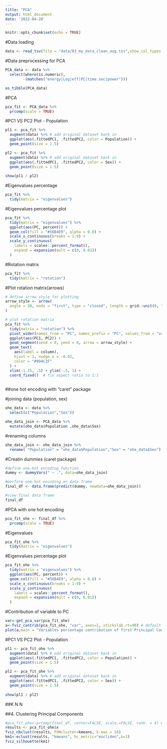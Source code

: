 ```yaml
---
title: "PCA"
output: html_document
date: '2022-04-28'
---
```


```r
knitr::opts_chunk$set(echo = TRUE)
```
#Data loading
```r
data <- read_tsv(file = "data/03_my_data_clean_aug.tsv",show_col_types = FALSE)
```

#Data preprocessing for PCA
```r
PCA_data <- data %>% 
  select(where(is.numeric),
        -(matches("energy|Log|eff|PC|time.sec|power")))

as_tibble(PCA_data)
```

#PCA
```r
pca_fit <- PCA_data %>% 
  prcomp(scale = TRUE)
```

#PC1 VS PC2 Plot - Population
```r
pl1 <- pca_fit %>%
  augment(data) %>% # add original dataset back in
  ggplot(aes(.fittedPC1, .fittedPC2, color = Population)) + 
  geom_point(size = 1.5)

pl2 <- pca_fit %>%
  augment(data) %>% # add original dataset back in
  ggplot(aes(.fittedPC1, .fittedPC2, color = Sex)) + 
  geom_point(size = 1.5)
  
show(pl1 / pl2)
```
#Eigenvalues percentage
```r
pca_fit %>%
  tidy(matrix = "eigenvalues")
```

#Eigenvalues percentage plot
```r
pca_fit %>%
  tidy(matrix = "eigenvalues") %>%
  ggplot(aes(PC, percent)) +
  geom_col(fill = "#56B4E9", alpha = 0.8) +
  scale_x_continuous(breaks = 1:9) +
  scale_y_continuous(
    labels = scales::percent_format(),
    expand = expansion(mult = c(0, 0.01))
  ) 
```

#Rotation matrix
```r
pca_fit %>%
  tidy(matrix = "rotation")
```

#Plot rotation matrix(arrows)
```r
# define arrow style for plotting
arrow_style <- arrow(
  angle = 20, ends = "first", type = "closed", length = grid::unit(8, "pt")
)

# plot rotation matrix
pca_fit %>%
  tidy(matrix = "rotation") %>%
  pivot_wider(names_from = "PC", names_prefix = "PC", values_from = "value") %>%
  ggplot(aes(PC1, PC2)) +
  geom_segment(xend = 0, yend = 0, arrow = arrow_style) +
  geom_text(
    aes(label = column),
    hjust = 1, nudge_x = -0.02, 
    color = "#904C2F"
  ) +
  xlim(-1.25, .5) + ylim(-.5, 1) +
  coord_fixed()  # fix aspect ratio to 1:1
 
```



##one hot encoding with "caret" package

#joining data (population, sex)
```r
ohe_data <- data %>% 
  select(c("Population","Sex"))
```

```r
ohe_data_join <- PCA_data %>% 
  mutate(ohe_data$Population ,ohe_data$Sex)
```

#renaming columns
```r
ohe_data_join <- ohe_data_join %>% 
  rename( "Population" = "ohe_data$Population","Sex" = "ohe_data$Sex")

```

#Creatin dummies (caret package)
```r
#define one-hot encoding function
dummy <- dummyVars(" ~ .", data=ohe_data_join)

#perform one-hot encoding on data frame
final_df <- data.frame(predict(dummy, newdata=ohe_data_join))

#view final data frame
final_df

```

#PCA with one hot encoding
```r
pca_fit_ohe <- final_df %>% 
  prcomp(scale = TRUE)
```

#Eigenvalues
```r
pca_fit_ohe %>%
  tidy(matrix = "eigenvalues")
```

#Eigenvalues percentage plot
```r
pca_fit_ohe %>%
  tidy(matrix = "eigenvalues") %>%
  ggplot(aes(PC, percent)) +
  geom_col(fill = "#56B4E9", alpha = 0.8) +
  scale_x_continuous(breaks = 1:9) +
  scale_y_continuous(
    labels = scales::percent_format(),
    expand = expansion(mult = c(0, 0.01))
  ) 
```
#Contribution of variable to PC
```r
var<-get_pca_var(pca_fit_ohe)
a<-fviz_contrib(pca_fit_ohe, "var", axes=1, xtickslab.rt=90) # default angle=45°
plot(a,main = "Variables percentage contribution of first Principal Components")
```
#PC1 VS PC2 Plot - Population
```r
pl1 <- pca_fit_ohe %>%
  augment(data) %>% # add original dataset back in
  ggplot(aes(.fittedPC1, .fittedPC2, color = Population)) + 
  geom_point(size = 1.5)

pl2 <- pca_fit_ohe %>%
  augment(data) %>% # add original dataset back in
  ggplot(aes(.fittedPC1, .fittedPC2, color = Sex)) + 
  geom_point(size = 1.5)
  
show(pl1 / pl2)
```






##K N N


##4. Clustering Principal Components
```r
#pca_fit_ohe<-prcomp(final_df, center=FALSE, scale.=FALSE, rank. = 4) # stats::
results <- pca_fit_ohe$x
fviz_nbclust(results, FUNcluster=kmeans, k.max = 16)  
km1<-eclust(results, "kmeans", hc_metric="eucliden",k=2)
fviz_silhouette(km1) 
```